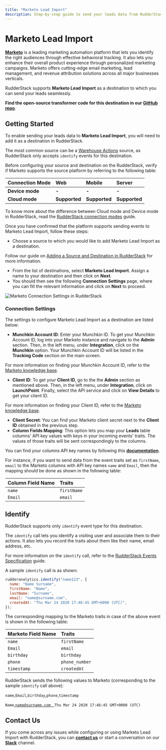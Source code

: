 ```yaml
---
title: "Marketo Lead Import"
description: Step-by-step guide to send your leads data from RudderStack to Marketo.
---
```


# Marketo Lead Import

[**Marketo**](https://marketo.com) is a leading marketing automation platform that lets you identify the right audiences through effective behavioral tracking. It also lets you enhance their overall product experience through personalized marketing campaigns. Marketo offers cutting-edge email marketing, lead management, and revenue attribution solutions across all major businesses verticals.

RudderStack supports **Marketo Lead Import** as a destination to which you can send your leads seamlessly.

<div class="successBlock">

<strong>Find the open-source transformer code for this destination in our <a href="https://github.com/rudderlabs/rudder-transformer/tree/master/v0/destinations/marketo_bulk_upload">GitHub repo</a></strong>.
</div>

## Getting Started

To enable sending your leads data to **Marketo Lead Import**, you will need to add it as a destination in RudderStack.

<div class="successBlock">

The most common source can be a <a href="../../warehouse-actions/">Warehouse Actions</a> source, as RudderStack only accepts <code class="inline-code">identify</code> events for this destination.
</div>

Before configuring your source and destination on the RudderStack, verify if Marketo supports the source platform by referring to the following table:

| **Connection Mode** | **Web** | **Mobile** | **Server** |
| :--- | :--- | :--- | :--- |
| **Device mode** | **-** | **-** | **-** |
| **Cloud mode** | **Supported** | **Supported** | **Supported** |

<div class="infoBlock">

To know more about the difference between Cloud mode and Device mode in RudderStack, read the <a href="../../get-started/rudderstack-connection-modes/">RudderStack connection modes</a> guide.
</div>

Once you have confirmed that the platform supports sending events to Marketo Lead Import, follow these steps:

* Choose a source to which you would like to add Marketo Lead Import as a destination.

<div class="infoBlock">

Follow our guide on <a href="../../connections/adding-source-and-destination-rudderstack/">Adding a Source and Destination in RudderStack</a> for more information.
</div>

* From the list of destinations, select **Marketo Lead Import**. Assign a name to your destination and then click on **Next**.
* You should then see the following **Connection Settings** page, where you can fill the relevant information and click on **Next** to proceed.

![Marketo Connection Settings in RudderStack](../../.gitbook/assets/marketo_lead_import.png)

### Connection Settings

The settings to configure Marketo Lead Import as a destination are listed below:

* **Munchkin Account ID**: Enter your Munchkin ID. To get your Munchkin Account ID, log into your Marketo instance and navigate to the **Admin** section. Then, in the left menu, under **Integration**, click on the **Munchkin** option. Your Munchkin Account ID will be listed in the **Tracking Code** section on the main screen.

<div class="infoBlock">

For more information on finding your Munchkin Account ID, refer to the <a href="https://nation.marketo.com/t5/knowledgebase/how-to-find-your-munchkin-id-for-a-marketo-instance/ta-p/248432">Marketo knowledge base</a>.
</div>

* **Client ID**: To get your **Client ID**, go to the the **Admin** section as mentioned above. Then, in the left menu, under **Integration**, click on **LaunchPoint**. Finally, select the API service and click on **View Details** to get your client ID.

<div class="infoBlock">

For more information on finding your Client ID, refer to the <a href="https://developers.marketo.com/rest-api/authentication/">Marketo knowledge base</a>.
</div>

* **Client Secret**: You can find your Marketo client secret next to the **Client ID** obtained in the previous step. 
* **Column Fields Mapping**: This option lets you map your **Leads** table columns' API key values with keys in your incoming events' traits. The values of those traits will be sent correspondingly to the columns.

You can find your columns API key names by following this [**documentation**](https://developers.marketo.com/rest-api/bulk-import/bulk-custom-object-import/).

For instance, if you want to send data from the event traits set as `firstName`, `email` to the Marketo columns with API key names `name` and `Email`, then the mapping should be done as shown in the following table:

| **Column Field Name** | **Traits** |
| :--- | :--- |
| `name` | `firstName` |
| `Email` | `email` |

## Identify

<div class="infoBlock">

RudderStack supports only <code class="inline-code">identify</code> event type for this destination.
</div>

The `identify` call lets you identify a visiting user and associate them to their actions. It also lets you record the traits about them like their name, email address, etc.

<div class="infoBlock">

For more information on the <code class="inline-code">identify</code> call, refer to the <a href="../../rudderstack-api/api-specification/rudderstack-spec/identify/">RudderStack Events Specification</a> guide.
</div>

A sample `identify` call is as shown:

```javascript
rudderanalytics.identify("name123", {
  name: "Name Surname",
  firstName: "Name",
  lastName: "Surname",
  email: "name@surname.com",
  createdAt: "Thu Mar 24 2020 17:46:45 GMT+0000 (UTC)",
});
```

The corresponding mapping to the Marketo traits in case of the above event is shown in the following table:

| **Marketo Field Name** | **Traits** |
| :--- | :--- |
| `name` | `firstName` |
| `Email` | `email` |
| `birthday` | `birthday` |
| `phone` | `phone_number` |
| `timestamp` | `createdAt` |

RudderStack sends the following values to Marketo \(corresponding to the sample `identify` call above\):

`name`,`Email`,`birthday`,`phone`,`timestamp`

`Name`,[`name@surname.com`](mailto:name@surname.com),,,`Thu Mar 24 2020 17:46:45 GMT+0000 (UTC)`

## Contact Us

If you come across any issues while configuring or using Marketo Lead Import with RudderStack, you can [**contact us**](mailto:%20docs@rudderstack.com) or start a conversation on our [**Slack**](https://resources.rudderstack.com/join-rudderstack-slack) channel.
